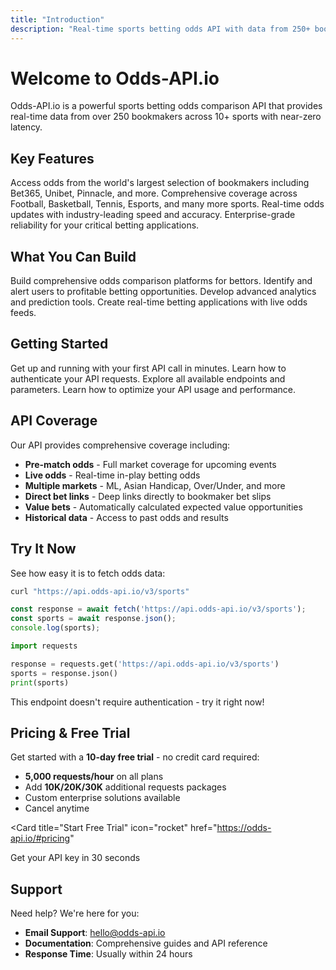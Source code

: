```yaml
---
title: "Introduction"
description: "Real-time sports betting odds API with data from 250+ bookmakers"
---
```


# Welcome to Odds-API.io

Odds-API.io is a powerful sports betting odds comparison API that provides real-time data from over 250 bookmakers across 10+ sports with near-zero latency.

## Key Features

<CardGroup cols={2}>
  <Card
    title="250+ Bookmakers"
    icon="building"
  >
    Access odds from the world's largest selection of bookmakers including Bet365, Unibet, Pinnacle, and more.
  </Card>
  <Card
    title="10+ Sports"
    icon="futbol"
  >
    Comprehensive coverage across Football, Basketball, Tennis, Esports, and many more sports.
  </Card>
  <Card
    title="Near-Zero Latency"
    icon="bolt"
  >
    Real-time odds updates with industry-leading speed and accuracy.
  </Card>
  <Card
    title="99.9% Uptime"
    icon="circle-check"
  >
    Enterprise-grade reliability for your critical betting applications.
  </Card>
</CardGroup>

## What You Can Build

<CardGroup cols={2}>
  <Card
    title="Odds Comparison Sites"
    icon="chart-line"
  >
    Build comprehensive odds comparison platforms for bettors.
  </Card>
  <Card
    title="Value Bet Finders"
    icon="magnifying-glass-dollar"
  >
    Identify and alert users to profitable betting opportunities.
  </Card>
  <Card
    title="Betting Analytics"
    icon="chart-mixed"
  >
    Develop advanced analytics and prediction tools.
  </Card>
  <Card
    title="Live Betting Apps"
    icon="mobile"
  >
    Create real-time betting applications with live odds feeds.
  </Card>
</CardGroup>

## Getting Started

<CardGroup cols={2}>
  <Card
    title="Quickstart Guide"
    icon="rocket"
    href="/quickstart"
  >
    Get up and running with your first API call in minutes.
  </Card>
  <Card
    title="Authentication"
    icon="key"
    href="/authentication"
  >
    Learn how to authenticate your API requests.
  </Card>
  <Card
    title="API Reference"
    icon="code"
    href="/api-reference/introduction"
  >
    Explore all available endpoints and parameters.
  </Card>
  <Card
    title="Best Practices"
    icon="lightbulb"
    href="/guides/best-practices"
  >
    Learn how to optimize your API usage and performance.
  </Card>
</CardGroup>

## API Coverage

Our API provides comprehensive coverage including:

- **Pre-match odds** - Full market coverage for upcoming events
- **Live odds** - Real-time in-play betting odds
- **Multiple markets** - ML, Asian Handicap, Over/Under, and more
- **Direct bet links** - Deep links directly to bookmaker bet slips
- **Value bets** - Automatically calculated expected value opportunities
- **Historical data** - Access to past odds and results

## Try It Now

See how easy it is to fetch odds data:

<CodeGroup>

```bash cURL
curl "https://api.odds-api.io/v3/sports"
```

```javascript JavaScript
const response = await fetch('https://api.odds-api.io/v3/sports');
const sports = await response.json();
console.log(sports);
```

```python Python
import requests

response = requests.get('https://api.odds-api.io/v3/sports')
sports = response.json()
print(sports)
```

</CodeGroup>

<Tip>
  This endpoint doesn't require authentication - try it right now!
</Tip>

## Pricing & Free Trial

Get started with a **10-day free trial** - no credit card required:

- **5,000 requests/hour** on all plans
- Add **10K/20K/30K** additional requests packages
- Custom enterprise solutions available
- Cancel anytime

<Card
  title="Start Free Trial"
  icon="rocket"
  href="https://odds-api.io/#pricing"
>
  Get your API key in 30 seconds
</Card>

## Support

Need help? We're here for you:

- **Email Support**: hello@odds-api.io
- **Documentation**: Comprehensive guides and API reference
- **Response Time**: Usually within 24 hours
